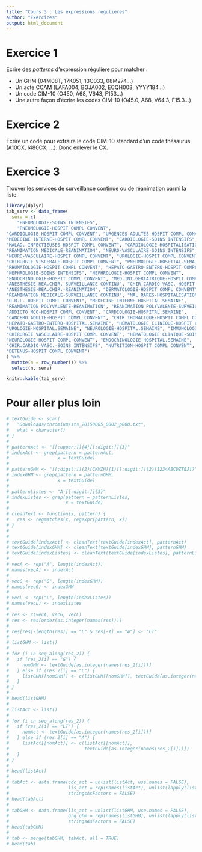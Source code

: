 ```yaml
---
title: "Cours 3 : Les expressions régulières"
author: "Exercices"
output: html_document
---
```


# Exercice 1

Ecrire des *patterns* d'expression régulière pour matcher :

  * Un GHM (04M08T, 17K051, 13C033, 08M274...)
  * Un acte CCAM (LAFA004, BGJA002, ECQH003, YYYY184...)
  * Un code CIM-10 (O450, A68, V643, F153...)
  * Une autre façon d'écrire les codes CIM-10 (O45.0, A68, V64.3, F15.3...)

# Exercice 2

Ecrire un code pour extraire le code CIM-10 standard d'un code thésaurus (A10CX, I480CX, ...). Donc enlever le CX.

# Exercice 3

Trouver les services de surveillance continue ou de réanimation parmi la liste.

```r
library(dplyr)
tab_serv <- data_frame(
  serv = c(
    "PNEUMOLOGIE-SOINS INTENSIFS",
    "PNEUMOLOGIE-HOSPIT COMPL CONVENT", 
"CARDIOLOGIE-HOSPIT COMPL CONVENT", "URGENCES ADULTES-HOSPIT COMPL CONVENT", 
"MEDECINE INTERNE-HOSPIT COMPL CONVENT", "CARDIOLOGIE-SOINS INTENSIFS", 
"MALAD. INFECTIEUSES-HOSPIT COMPL CONVENT", "CARDIOLOGIE-HOSPITALISATION JOUR", 
"REANIMATION MEDICALE-REANIMATION", "NEURO-VASCULAIRE-SOINS INTENSIFS", 
"NEURO-VASCULAIRE-HOSPIT COMPL CONVENT", "UROLOGIE-HOSPIT COMPL CONVENT", 
"CHIRURGIE VISCERALE-HOSPIT COMPL CONVENT", "PNEUMOLOGIE-HOSPITAL.SEMAINE", 
"RHUMATOLOGIE-HOSPIT COMPL CONVENT", "HEPATO-GASTRO-ENTERO-HOSPIT COMPL CONVENT", 
"NEPHROLOGIE-SOINS INTENSIFS", "NEPHROLOGIE-HOSPIT COMPL CONVENT", 
"ENDOCRINOLOGIE-HOSPIT COMPL CONVENT", "MED.INT.GERIATRIQUE-HOSPIT COMPL CONVENT", 
"ANESTHESIE-REA.CHIR.-SURVEILLANCE CONTINU", "CHIR.CARDIO-VASC.-HOSPIT COMPL CONVENT", 
"ANESTHESIE-REA.CHIR.-REANIMATION", "DERMATOLOGIE-HOSPIT COMPL CONVENT", 
"REANIMATION MEDICALE-SURVEILLANCE CONTINU", "MAL RARES-HOSPITALISATION JOUR", 
"O.R.L.-HOSPIT COMPL CONVENT", "MEDECINE INTERNE-HOSPITAL.SEMAINE", 
"REANIMATION POLYVALENTE-REANIMATION", "REANIMATION POLYVALENTE-SURVEILLANCE CONTINU", 
"ADDICTO MCO-HOSPIT COMPL CONVENT", "CARDIOLOGIE-HOSPITAL.SEMAINE", 
"CANCERO ADULTE-HOSPIT COMPL CONVENT", "CHIR.THORACIQUE-HOSPIT COMPL CONVENT", 
"HEPATO-GASTRO-ENTERO-HOSPITAL.SEMAINE", "HEMATOLOGIE CLINIQUE-HOSPIT COMPL CONVENT", 
"UROLOGIE-HOSPITAL.SEMAINE", "NEUROLOGIE-HOSPITAL.SEMAINE", "IMMUNOLOGIE CLINIQUE-HOSPIT COMPL CONVENT", 
"CHIRURGIE VASCULAIRE-HOSPIT COMPL CONVENT", "HEMATOLOGIE CLINIQUE-SOINS INTENSIFS", 
"NEUROLOGIE-HOSPIT COMPL CONVENT", "ENDOCRINOLOGIE-HOSPITAL.SEMAINE", 
"CHIR.CARDIO-VASC.-SOINS INTENSIFS", "NUTRITION-HOSPIT COMPL CONVENT", 
"DETENUS-HOSPIT COMPL CONVENT")
) %>% 
  mutate(n = row_number()) %>% 
  select(n, serv)
```

```r
knitr::kable(tab_serv)
```


# Pour aller plus loin

```r
# textGuide <- scan(
#   "Downloads/chromium/sts_20150005_0002_p000.txt",
#   what = character()
# )
# 
# patternAct <- "[[:upper:]]{4}[[:digit:]]{3}"
# indexAct <- grep(pattern = patternAct,
#                  x = textGuide)
# 
# patternGHM <- "[[:digit:]]{2}[CKMZH]{1}[[:digit:]]{2}[1234ABCDZTEJ]?"
# indexGHM <- grep(pattern = patternGHM,
#                  x = textGuide)
# 
# patternListes <- "A-[[:digit:]]{3}"
# indexListes <- grep(pattern = patternListes,
#                     x = textGuide)
# 
# cleanText <- function(x, pattern) {
#   res <- regmatches(x, regexpr(pattern, x))
# }
# 
# 
# textGuide[indexAct] <- cleanText(textGuide[indexAct], patternAct)
# textGuide[indexGHM] <- cleanText(textGuide[indexGHM], patternGHM)
# textGuide[indexListes] <- cleanText(textGuide[indexListes], patternListes)
# 
# vecA <- rep("A", length(indexAct))
# names(vecA) <- indexAct
# 
# vecG <- rep("G", length(indexGHM))
# names(vecG) <- indexGHM
# 
# vecL <- rep("L", length(indexListes))
# names(vecL) <- indexListes
# 
# res <- c(vecA, vecG, vecL)
# res <- res[order(as.integer(names(res)))]
# 
# res[res[-length(res)] == "L" & res[-1] == "A"] <- "LT"
# 
# listGHM <- list()
# 
# for (i in seq_along(res_2)) {
#   if (res_2[i] == "G") {
#     nomGHM <- textGuide[as.integer(names(res_2[i]))]
#   } else if (res_2[i] == "L") {
#     listGHM[[nomGHM]] <- c(listGHM[[nomGHM]], textGuide[as.integer(names(res_2[i]))])
#   }
# }
# 
# head(listGHM)
# 
# listAct <- list()
# 
# for (i in seq_along(res_2)) {
#   if (res_2[i] == "LT") {
#     nomAct <- textGuide[as.integer(names(res_2[i]))]
#   } else if (res_2[i] == "A") {
#     listAct[[nomAct]] <- c(listAct[[nomAct]],
#                            textGuide[as.integer(names(res_2[i]))])
#   }
# }
# 
# head(listAct)
# 
# tabAct <- data.frame(cdc_act = unlist(listAct, use.names = FALSE),
#                      lis_act = rep(names(listAct), unlist(lapply(listAct, length))),
#                      stringsAsFactors = FALSE)
# head(tabAct)
# 
# tabGHM <- data.frame(lis_act = unlist(listGHM, use.names = FALSE),
#                      grg_ghm = rep(names(listGHM), unlist(lapply(listGHM, length))),
#                      stringsAsFactors = FALSE)
# head(tabGHM)
# 
# tab <- merge(tabGHM, tabAct, all = TRUE)
# head(tab)

```

